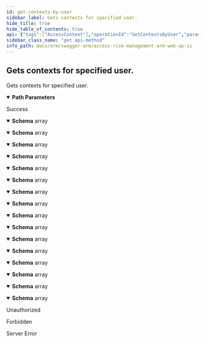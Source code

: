 ```yaml
---
id: get-contexts-by-user
sidebar_label: Gets contexts for specified user.
hide_title: true
hide_table_of_contents: true
api: {"tags":["AccessContext"],"operationId":"GetContextsByUser","parameters":[{"name":"customerId","in":"path","description":"Identifier of the customer.","required":true,"schema":{"type":"string","format":"uuid"}},{"name":"userId","in":"path","description":"Identifier of the user.","required":true,"schema":{"type":"string","format":"uuid"}}],"responses":{"200":{"description":"Success","content":{"application/json;odata.metadata=minimal;odata.streaming=true":{"schema":{"uniqueItems":false,"type":"array","items":{"description":"Represents a model for Access Context.","type":"object","properties":{"id":{"format":"uuid","description":"Identifier of the Access Context.","type":"string"},"customerId":{"format":"uuid","description":"Identifier of the customer Access Context belongs to.","type":"string"},"name":{"description":"Name of the Access Context.","type":"string"},"columnName":{"description":"Name of the column Access Context belongs to.","type":"string"},"columnValue":{"description":"All available comma-separated values for column.","type":"string"},"description":{"description":"Description of the Access Context.","type":"string"},"deletedDate":{"format":"date-time","description":"Deleted date of access context.","type":"string"},"splittedValues":{"description":"List of splitted values from ErpMaestro.ArmServices.Common.Models.AccessContexts.AccessContextEntity.ColumnValue.","uniqueItems":false,"type":"array","items":{"type":"string"},"readOnly":true}}}}},"application/json;odata.metadata=minimal;odata.streaming=false":{"schema":{"uniqueItems":false,"type":"array","items":{"description":"Represents a model for Access Context.","type":"object","properties":{"id":{"format":"uuid","description":"Identifier of the Access Context.","type":"string"},"customerId":{"format":"uuid","description":"Identifier of the customer Access Context belongs to.","type":"string"},"name":{"description":"Name of the Access Context.","type":"string"},"columnName":{"description":"Name of the column Access Context belongs to.","type":"string"},"columnValue":{"description":"All available comma-separated values for column.","type":"string"},"description":{"description":"Description of the Access Context.","type":"string"},"deletedDate":{"format":"date-time","description":"Deleted date of access context.","type":"string"},"splittedValues":{"description":"List of splitted values from ErpMaestro.ArmServices.Common.Models.AccessContexts.AccessContextEntity.ColumnValue.","uniqueItems":false,"type":"array","items":{"type":"string"},"readOnly":true}}}}},"application/json;odata.metadata=minimal":{"schema":{"uniqueItems":false,"type":"array","items":{"description":"Represents a model for Access Context.","type":"object","properties":{"id":{"format":"uuid","description":"Identifier of the Access Context.","type":"string"},"customerId":{"format":"uuid","description":"Identifier of the customer Access Context belongs to.","type":"string"},"name":{"description":"Name of the Access Context.","type":"string"},"columnName":{"description":"Name of the column Access Context belongs to.","type":"string"},"columnValue":{"description":"All available comma-separated values for column.","type":"string"},"description":{"description":"Description of the Access Context.","type":"string"},"deletedDate":{"format":"date-time","description":"Deleted date of access context.","type":"string"},"splittedValues":{"description":"List of splitted values from ErpMaestro.ArmServices.Common.Models.AccessContexts.AccessContextEntity.ColumnValue.","uniqueItems":false,"type":"array","items":{"type":"string"},"readOnly":true}}}}},"application/json;odata.metadata=full;odata.streaming=true":{"schema":{"uniqueItems":false,"type":"array","items":{"description":"Represents a model for Access Context.","type":"object","properties":{"id":{"format":"uuid","description":"Identifier of the Access Context.","type":"string"},"customerId":{"format":"uuid","description":"Identifier of the customer Access Context belongs to.","type":"string"},"name":{"description":"Name of the Access Context.","type":"string"},"columnName":{"description":"Name of the column Access Context belongs to.","type":"string"},"columnValue":{"description":"All available comma-separated values for column.","type":"string"},"description":{"description":"Description of the Access Context.","type":"string"},"deletedDate":{"format":"date-time","description":"Deleted date of access context.","type":"string"},"splittedValues":{"description":"List of splitted values from ErpMaestro.ArmServices.Common.Models.AccessContexts.AccessContextEntity.ColumnValue.","uniqueItems":false,"type":"array","items":{"type":"string"},"readOnly":true}}}}},"application/json;odata.metadata=full;odata.streaming=false":{"schema":{"uniqueItems":false,"type":"array","items":{"description":"Represents a model for Access Context.","type":"object","properties":{"id":{"format":"uuid","description":"Identifier of the Access Context.","type":"string"},"customerId":{"format":"uuid","description":"Identifier of the customer Access Context belongs to.","type":"string"},"name":{"description":"Name of the Access Context.","type":"string"},"columnName":{"description":"Name of the column Access Context belongs to.","type":"string"},"columnValue":{"description":"All available comma-separated values for column.","type":"string"},"description":{"description":"Description of the Access Context.","type":"string"},"deletedDate":{"format":"date-time","description":"Deleted date of access context.","type":"string"},"splittedValues":{"description":"List of splitted values from ErpMaestro.ArmServices.Common.Models.AccessContexts.AccessContextEntity.ColumnValue.","uniqueItems":false,"type":"array","items":{"type":"string"},"readOnly":true}}}}},"application/json;odata.metadata=full":{"schema":{"uniqueItems":false,"type":"array","items":{"description":"Represents a model for Access Context.","type":"object","properties":{"id":{"format":"uuid","description":"Identifier of the Access Context.","type":"string"},"customerId":{"format":"uuid","description":"Identifier of the customer Access Context belongs to.","type":"string"},"name":{"description":"Name of the Access Context.","type":"string"},"columnName":{"description":"Name of the column Access Context belongs to.","type":"string"},"columnValue":{"description":"All available comma-separated values for column.","type":"string"},"description":{"description":"Description of the Access Context.","type":"string"},"deletedDate":{"format":"date-time","description":"Deleted date of access context.","type":"string"},"splittedValues":{"description":"List of splitted values from ErpMaestro.ArmServices.Common.Models.AccessContexts.AccessContextEntity.ColumnValue.","uniqueItems":false,"type":"array","items":{"type":"string"},"readOnly":true}}}}},"application/json;odata.metadata=none;odata.streaming=true":{"schema":{"uniqueItems":false,"type":"array","items":{"description":"Represents a model for Access Context.","type":"object","properties":{"id":{"format":"uuid","description":"Identifier of the Access Context.","type":"string"},"customerId":{"format":"uuid","description":"Identifier of the customer Access Context belongs to.","type":"string"},"name":{"description":"Name of the Access Context.","type":"string"},"columnName":{"description":"Name of the column Access Context belongs to.","type":"string"},"columnValue":{"description":"All available comma-separated values for column.","type":"string"},"description":{"description":"Description of the Access Context.","type":"string"},"deletedDate":{"format":"date-time","description":"Deleted date of access context.","type":"string"},"splittedValues":{"description":"List of splitted values from ErpMaestro.ArmServices.Common.Models.AccessContexts.AccessContextEntity.ColumnValue.","uniqueItems":false,"type":"array","items":{"type":"string"},"readOnly":true}}}}},"application/json;odata.metadata=none;odata.streaming=false":{"schema":{"uniqueItems":false,"type":"array","items":{"description":"Represents a model for Access Context.","type":"object","properties":{"id":{"format":"uuid","description":"Identifier of the Access Context.","type":"string"},"customerId":{"format":"uuid","description":"Identifier of the customer Access Context belongs to.","type":"string"},"name":{"description":"Name of the Access Context.","type":"string"},"columnName":{"description":"Name of the column Access Context belongs to.","type":"string"},"columnValue":{"description":"All available comma-separated values for column.","type":"string"},"description":{"description":"Description of the Access Context.","type":"string"},"deletedDate":{"format":"date-time","description":"Deleted date of access context.","type":"string"},"splittedValues":{"description":"List of splitted values from ErpMaestro.ArmServices.Common.Models.AccessContexts.AccessContextEntity.ColumnValue.","uniqueItems":false,"type":"array","items":{"type":"string"},"readOnly":true}}}}},"application/json;odata.metadata=none":{"schema":{"uniqueItems":false,"type":"array","items":{"description":"Represents a model for Access Context.","type":"object","properties":{"id":{"format":"uuid","description":"Identifier of the Access Context.","type":"string"},"customerId":{"format":"uuid","description":"Identifier of the customer Access Context belongs to.","type":"string"},"name":{"description":"Name of the Access Context.","type":"string"},"columnName":{"description":"Name of the column Access Context belongs to.","type":"string"},"columnValue":{"description":"All available comma-separated values for column.","type":"string"},"description":{"description":"Description of the Access Context.","type":"string"},"deletedDate":{"format":"date-time","description":"Deleted date of access context.","type":"string"},"splittedValues":{"description":"List of splitted values from ErpMaestro.ArmServices.Common.Models.AccessContexts.AccessContextEntity.ColumnValue.","uniqueItems":false,"type":"array","items":{"type":"string"},"readOnly":true}}}}},"application/json;odata.streaming=true":{"schema":{"uniqueItems":false,"type":"array","items":{"description":"Represents a model for Access Context.","type":"object","properties":{"id":{"format":"uuid","description":"Identifier of the Access Context.","type":"string"},"customerId":{"format":"uuid","description":"Identifier of the customer Access Context belongs to.","type":"string"},"name":{"description":"Name of the Access Context.","type":"string"},"columnName":{"description":"Name of the column Access Context belongs to.","type":"string"},"columnValue":{"description":"All available comma-separated values for column.","type":"string"},"description":{"description":"Description of the Access Context.","type":"string"},"deletedDate":{"format":"date-time","description":"Deleted date of access context.","type":"string"},"splittedValues":{"description":"List of splitted values from ErpMaestro.ArmServices.Common.Models.AccessContexts.AccessContextEntity.ColumnValue.","uniqueItems":false,"type":"array","items":{"type":"string"},"readOnly":true}}}}},"application/json;odata.streaming=false":{"schema":{"uniqueItems":false,"type":"array","items":{"description":"Represents a model for Access Context.","type":"object","properties":{"id":{"format":"uuid","description":"Identifier of the Access Context.","type":"string"},"customerId":{"format":"uuid","description":"Identifier of the customer Access Context belongs to.","type":"string"},"name":{"description":"Name of the Access Context.","type":"string"},"columnName":{"description":"Name of the column Access Context belongs to.","type":"string"},"columnValue":{"description":"All available comma-separated values for column.","type":"string"},"description":{"description":"Description of the Access Context.","type":"string"},"deletedDate":{"format":"date-time","description":"Deleted date of access context.","type":"string"},"splittedValues":{"description":"List of splitted values from ErpMaestro.ArmServices.Common.Models.AccessContexts.AccessContextEntity.ColumnValue.","uniqueItems":false,"type":"array","items":{"type":"string"},"readOnly":true}}}}},"application/json":{"schema":{"uniqueItems":false,"type":"array","items":{"description":"Represents a model for Access Context.","type":"object","properties":{"id":{"format":"uuid","description":"Identifier of the Access Context.","type":"string"},"customerId":{"format":"uuid","description":"Identifier of the customer Access Context belongs to.","type":"string"},"name":{"description":"Name of the Access Context.","type":"string"},"columnName":{"description":"Name of the column Access Context belongs to.","type":"string"},"columnValue":{"description":"All available comma-separated values for column.","type":"string"},"description":{"description":"Description of the Access Context.","type":"string"},"deletedDate":{"format":"date-time","description":"Deleted date of access context.","type":"string"},"splittedValues":{"description":"List of splitted values from ErpMaestro.ArmServices.Common.Models.AccessContexts.AccessContextEntity.ColumnValue.","uniqueItems":false,"type":"array","items":{"type":"string"},"readOnly":true}}}}},"application/xml":{"schema":{"uniqueItems":false,"type":"array","items":{"description":"Represents a model for Access Context.","type":"object","properties":{"id":{"format":"uuid","description":"Identifier of the Access Context.","type":"string"},"customerId":{"format":"uuid","description":"Identifier of the customer Access Context belongs to.","type":"string"},"name":{"description":"Name of the Access Context.","type":"string"},"columnName":{"description":"Name of the column Access Context belongs to.","type":"string"},"columnValue":{"description":"All available comma-separated values for column.","type":"string"},"description":{"description":"Description of the Access Context.","type":"string"},"deletedDate":{"format":"date-time","description":"Deleted date of access context.","type":"string"},"splittedValues":{"description":"List of splitted values from ErpMaestro.ArmServices.Common.Models.AccessContexts.AccessContextEntity.ColumnValue.","uniqueItems":false,"type":"array","items":{"type":"string"},"readOnly":true}}}}},"application/prs.odatatestxx-odata":{"schema":{"uniqueItems":false,"type":"array","items":{"description":"Represents a model for Access Context.","type":"object","properties":{"id":{"format":"uuid","description":"Identifier of the Access Context.","type":"string"},"customerId":{"format":"uuid","description":"Identifier of the customer Access Context belongs to.","type":"string"},"name":{"description":"Name of the Access Context.","type":"string"},"columnName":{"description":"Name of the column Access Context belongs to.","type":"string"},"columnValue":{"description":"All available comma-separated values for column.","type":"string"},"description":{"description":"Description of the Access Context.","type":"string"},"deletedDate":{"format":"date-time","description":"Deleted date of access context.","type":"string"},"splittedValues":{"description":"List of splitted values from ErpMaestro.ArmServices.Common.Models.AccessContexts.AccessContextEntity.ColumnValue.","uniqueItems":false,"type":"array","items":{"type":"string"},"readOnly":true}}}}},"text/plain":{"schema":{"uniqueItems":false,"type":"array","items":{"description":"Represents a model for Access Context.","type":"object","properties":{"id":{"format":"uuid","description":"Identifier of the Access Context.","type":"string"},"customerId":{"format":"uuid","description":"Identifier of the customer Access Context belongs to.","type":"string"},"name":{"description":"Name of the Access Context.","type":"string"},"columnName":{"description":"Name of the column Access Context belongs to.","type":"string"},"columnValue":{"description":"All available comma-separated values for column.","type":"string"},"description":{"description":"Description of the Access Context.","type":"string"},"deletedDate":{"format":"date-time","description":"Deleted date of access context.","type":"string"},"splittedValues":{"description":"List of splitted values from ErpMaestro.ArmServices.Common.Models.AccessContexts.AccessContextEntity.ColumnValue.","uniqueItems":false,"type":"array","items":{"type":"string"},"readOnly":true}}}}},"text/json":{"schema":{"uniqueItems":false,"type":"array","items":{"description":"Represents a model for Access Context.","type":"object","properties":{"id":{"format":"uuid","description":"Identifier of the Access Context.","type":"string"},"customerId":{"format":"uuid","description":"Identifier of the customer Access Context belongs to.","type":"string"},"name":{"description":"Name of the Access Context.","type":"string"},"columnName":{"description":"Name of the column Access Context belongs to.","type":"string"},"columnValue":{"description":"All available comma-separated values for column.","type":"string"},"description":{"description":"Description of the Access Context.","type":"string"},"deletedDate":{"format":"date-time","description":"Deleted date of access context.","type":"string"},"splittedValues":{"description":"List of splitted values from ErpMaestro.ArmServices.Common.Models.AccessContexts.AccessContextEntity.ColumnValue.","uniqueItems":false,"type":"array","items":{"type":"string"},"readOnly":true}}}}}}},"401":{"description":"Unauthorized"},"403":{"description":"Forbidden"},"500":{"description":"Server Error"}},"description":"Gets contexts for specified user.","method":"get","path":"/api/accessContext/all/{customerId}/{userId}","info":{"version":"v1","title":"Access Risk Management ARM Web APIs"},"postman":{"name":"Gets contexts for specified user.","description":{"type":"text/plain"},"url":{"path":["api","accessContext","all",":customerId",":userId"],"host":["{{baseUrl}}"],"query":[],"variable":[{"disabled":false,"description":{"content":"(Required) Identifier of the customer.","type":"text/plain"},"type":"any","value":"","key":"customerId"},{"disabled":false,"description":{"content":"(Required) Identifier of the user.","type":"text/plain"},"type":"any","value":"","key":"userId"}]},"header":[{"key":"Accept","value":"application/json;odata.metadata=minimal;odata.streaming=true"}],"method":"GET"}}
sidebar_class_name: "get api-method"
info_path: docs/arm/swagger-arm/access-risk-management-arm-web-ap-is
---
```



## Gets contexts for specified user.



Gets contexts for specified user.

<details style={{"marginBottom":"1rem"}} data-collapsed={false} open={true}><summary style={{}}><strong>Path Parameters</strong></summary><div><ul><ParamsItem className={"paramsItem"} param={{"name":"customerId","in":"path","description":"Identifier of the customer.","required":true,"schema":{"type":"string","format":"uuid"}}}></ParamsItem><ParamsItem className={"paramsItem"} param={{"name":"userId","in":"path","description":"Identifier of the user.","required":true,"schema":{"type":"string","format":"uuid"}}}></ParamsItem></ul></div></details><div><ApiTabs><TabItem label={"200"} value={"200"}><div>

Success

</div><div><MimeTabs groupId={"mime-type"}><TabItem label={"application/json;odata.metadata=minimal;odata.streaming=true"} value={"application/json;odata.metadata=minimal;odata.streaming=true"}><SchemaTabs groupId={"schema-tabs"}><TabItem label={"Schema"} value={"Schema"}><details style={{}} data-collapsed={false} open={true}><summary style={{"textAlign":"left"}}><strong>Schema</strong><span style={{"opacity":"0.6"}}> array</span></summary><div style={{"textAlign":"left","marginLeft":"1rem"}}></div><ul style={{"marginLeft":"1rem"}}><SchemaItem collapsible={false} name={"id"} required={false} schemaDescription={"Identifier of the Access Context."} schemaName={"uuid"} qualifierMessage={undefined} defaultValue={undefined}></SchemaItem><SchemaItem collapsible={false} name={"customerId"} required={false} schemaDescription={"Identifier of the customer Access Context belongs to."} schemaName={"uuid"} qualifierMessage={undefined} defaultValue={undefined}></SchemaItem><SchemaItem collapsible={false} name={"name"} required={false} schemaDescription={"Name of the Access Context."} schemaName={"string"} qualifierMessage={undefined} defaultValue={undefined}></SchemaItem><SchemaItem collapsible={false} name={"columnName"} required={false} schemaDescription={"Name of the column Access Context belongs to."} schemaName={"string"} qualifierMessage={undefined} defaultValue={undefined}></SchemaItem><SchemaItem collapsible={false} name={"columnValue"} required={false} schemaDescription={"All available comma-separated values for column."} schemaName={"string"} qualifierMessage={undefined} defaultValue={undefined}></SchemaItem><SchemaItem collapsible={false} name={"description"} required={false} schemaDescription={"Description of the Access Context."} schemaName={"string"} qualifierMessage={undefined} defaultValue={undefined}></SchemaItem><SchemaItem collapsible={false} name={"deletedDate"} required={false} schemaDescription={"Deleted date of access context."} schemaName={"date-time"} qualifierMessage={undefined} defaultValue={undefined}></SchemaItem><SchemaItem collapsible={false} name={"splittedValues"} required={false} schemaDescription={"List of splitted values from ErpMaestro.ArmServices.Common.Models.AccessContexts.AccessContextEntity.ColumnValue."} schemaName={"string[]"} qualifierMessage={undefined} defaultValue={undefined}></SchemaItem></ul></details></TabItem></SchemaTabs></TabItem><TabItem label={"application/json;odata.metadata=minimal;odata.streaming=false"} value={"application/json;odata.metadata=minimal;odata.streaming=false"}><SchemaTabs groupId={"schema-tabs"}><TabItem label={"Schema"} value={"Schema"}><details style={{}} data-collapsed={false} open={true}><summary style={{"textAlign":"left"}}><strong>Schema</strong><span style={{"opacity":"0.6"}}> array</span></summary><div style={{"textAlign":"left","marginLeft":"1rem"}}></div><ul style={{"marginLeft":"1rem"}}><SchemaItem collapsible={false} name={"id"} required={false} schemaDescription={"Identifier of the Access Context."} schemaName={"uuid"} qualifierMessage={undefined} defaultValue={undefined}></SchemaItem><SchemaItem collapsible={false} name={"customerId"} required={false} schemaDescription={"Identifier of the customer Access Context belongs to."} schemaName={"uuid"} qualifierMessage={undefined} defaultValue={undefined}></SchemaItem><SchemaItem collapsible={false} name={"name"} required={false} schemaDescription={"Name of the Access Context."} schemaName={"string"} qualifierMessage={undefined} defaultValue={undefined}></SchemaItem><SchemaItem collapsible={false} name={"columnName"} required={false} schemaDescription={"Name of the column Access Context belongs to."} schemaName={"string"} qualifierMessage={undefined} defaultValue={undefined}></SchemaItem><SchemaItem collapsible={false} name={"columnValue"} required={false} schemaDescription={"All available comma-separated values for column."} schemaName={"string"} qualifierMessage={undefined} defaultValue={undefined}></SchemaItem><SchemaItem collapsible={false} name={"description"} required={false} schemaDescription={"Description of the Access Context."} schemaName={"string"} qualifierMessage={undefined} defaultValue={undefined}></SchemaItem><SchemaItem collapsible={false} name={"deletedDate"} required={false} schemaDescription={"Deleted date of access context."} schemaName={"date-time"} qualifierMessage={undefined} defaultValue={undefined}></SchemaItem><SchemaItem collapsible={false} name={"splittedValues"} required={false} schemaDescription={"List of splitted values from ErpMaestro.ArmServices.Common.Models.AccessContexts.AccessContextEntity.ColumnValue."} schemaName={"string[]"} qualifierMessage={undefined} defaultValue={undefined}></SchemaItem></ul></details></TabItem></SchemaTabs></TabItem><TabItem label={"application/json;odata.metadata=minimal"} value={"application/json;odata.metadata=minimal"}><SchemaTabs groupId={"schema-tabs"}><TabItem label={"Schema"} value={"Schema"}><details style={{}} data-collapsed={false} open={true}><summary style={{"textAlign":"left"}}><strong>Schema</strong><span style={{"opacity":"0.6"}}> array</span></summary><div style={{"textAlign":"left","marginLeft":"1rem"}}></div><ul style={{"marginLeft":"1rem"}}><SchemaItem collapsible={false} name={"id"} required={false} schemaDescription={"Identifier of the Access Context."} schemaName={"uuid"} qualifierMessage={undefined} defaultValue={undefined}></SchemaItem><SchemaItem collapsible={false} name={"customerId"} required={false} schemaDescription={"Identifier of the customer Access Context belongs to."} schemaName={"uuid"} qualifierMessage={undefined} defaultValue={undefined}></SchemaItem><SchemaItem collapsible={false} name={"name"} required={false} schemaDescription={"Name of the Access Context."} schemaName={"string"} qualifierMessage={undefined} defaultValue={undefined}></SchemaItem><SchemaItem collapsible={false} name={"columnName"} required={false} schemaDescription={"Name of the column Access Context belongs to."} schemaName={"string"} qualifierMessage={undefined} defaultValue={undefined}></SchemaItem><SchemaItem collapsible={false} name={"columnValue"} required={false} schemaDescription={"All available comma-separated values for column."} schemaName={"string"} qualifierMessage={undefined} defaultValue={undefined}></SchemaItem><SchemaItem collapsible={false} name={"description"} required={false} schemaDescription={"Description of the Access Context."} schemaName={"string"} qualifierMessage={undefined} defaultValue={undefined}></SchemaItem><SchemaItem collapsible={false} name={"deletedDate"} required={false} schemaDescription={"Deleted date of access context."} schemaName={"date-time"} qualifierMessage={undefined} defaultValue={undefined}></SchemaItem><SchemaItem collapsible={false} name={"splittedValues"} required={false} schemaDescription={"List of splitted values from ErpMaestro.ArmServices.Common.Models.AccessContexts.AccessContextEntity.ColumnValue."} schemaName={"string[]"} qualifierMessage={undefined} defaultValue={undefined}></SchemaItem></ul></details></TabItem></SchemaTabs></TabItem><TabItem label={"application/json;odata.metadata=full;odata.streaming=true"} value={"application/json;odata.metadata=full;odata.streaming=true"}><SchemaTabs groupId={"schema-tabs"}><TabItem label={"Schema"} value={"Schema"}><details style={{}} data-collapsed={false} open={true}><summary style={{"textAlign":"left"}}><strong>Schema</strong><span style={{"opacity":"0.6"}}> array</span></summary><div style={{"textAlign":"left","marginLeft":"1rem"}}></div><ul style={{"marginLeft":"1rem"}}><SchemaItem collapsible={false} name={"id"} required={false} schemaDescription={"Identifier of the Access Context."} schemaName={"uuid"} qualifierMessage={undefined} defaultValue={undefined}></SchemaItem><SchemaItem collapsible={false} name={"customerId"} required={false} schemaDescription={"Identifier of the customer Access Context belongs to."} schemaName={"uuid"} qualifierMessage={undefined} defaultValue={undefined}></SchemaItem><SchemaItem collapsible={false} name={"name"} required={false} schemaDescription={"Name of the Access Context."} schemaName={"string"} qualifierMessage={undefined} defaultValue={undefined}></SchemaItem><SchemaItem collapsible={false} name={"columnName"} required={false} schemaDescription={"Name of the column Access Context belongs to."} schemaName={"string"} qualifierMessage={undefined} defaultValue={undefined}></SchemaItem><SchemaItem collapsible={false} name={"columnValue"} required={false} schemaDescription={"All available comma-separated values for column."} schemaName={"string"} qualifierMessage={undefined} defaultValue={undefined}></SchemaItem><SchemaItem collapsible={false} name={"description"} required={false} schemaDescription={"Description of the Access Context."} schemaName={"string"} qualifierMessage={undefined} defaultValue={undefined}></SchemaItem><SchemaItem collapsible={false} name={"deletedDate"} required={false} schemaDescription={"Deleted date of access context."} schemaName={"date-time"} qualifierMessage={undefined} defaultValue={undefined}></SchemaItem><SchemaItem collapsible={false} name={"splittedValues"} required={false} schemaDescription={"List of splitted values from ErpMaestro.ArmServices.Common.Models.AccessContexts.AccessContextEntity.ColumnValue."} schemaName={"string[]"} qualifierMessage={undefined} defaultValue={undefined}></SchemaItem></ul></details></TabItem></SchemaTabs></TabItem><TabItem label={"application/json;odata.metadata=full;odata.streaming=false"} value={"application/json;odata.metadata=full;odata.streaming=false"}><SchemaTabs groupId={"schema-tabs"}><TabItem label={"Schema"} value={"Schema"}><details style={{}} data-collapsed={false} open={true}><summary style={{"textAlign":"left"}}><strong>Schema</strong><span style={{"opacity":"0.6"}}> array</span></summary><div style={{"textAlign":"left","marginLeft":"1rem"}}></div><ul style={{"marginLeft":"1rem"}}><SchemaItem collapsible={false} name={"id"} required={false} schemaDescription={"Identifier of the Access Context."} schemaName={"uuid"} qualifierMessage={undefined} defaultValue={undefined}></SchemaItem><SchemaItem collapsible={false} name={"customerId"} required={false} schemaDescription={"Identifier of the customer Access Context belongs to."} schemaName={"uuid"} qualifierMessage={undefined} defaultValue={undefined}></SchemaItem><SchemaItem collapsible={false} name={"name"} required={false} schemaDescription={"Name of the Access Context."} schemaName={"string"} qualifierMessage={undefined} defaultValue={undefined}></SchemaItem><SchemaItem collapsible={false} name={"columnName"} required={false} schemaDescription={"Name of the column Access Context belongs to."} schemaName={"string"} qualifierMessage={undefined} defaultValue={undefined}></SchemaItem><SchemaItem collapsible={false} name={"columnValue"} required={false} schemaDescription={"All available comma-separated values for column."} schemaName={"string"} qualifierMessage={undefined} defaultValue={undefined}></SchemaItem><SchemaItem collapsible={false} name={"description"} required={false} schemaDescription={"Description of the Access Context."} schemaName={"string"} qualifierMessage={undefined} defaultValue={undefined}></SchemaItem><SchemaItem collapsible={false} name={"deletedDate"} required={false} schemaDescription={"Deleted date of access context."} schemaName={"date-time"} qualifierMessage={undefined} defaultValue={undefined}></SchemaItem><SchemaItem collapsible={false} name={"splittedValues"} required={false} schemaDescription={"List of splitted values from ErpMaestro.ArmServices.Common.Models.AccessContexts.AccessContextEntity.ColumnValue."} schemaName={"string[]"} qualifierMessage={undefined} defaultValue={undefined}></SchemaItem></ul></details></TabItem></SchemaTabs></TabItem><TabItem label={"application/json;odata.metadata=full"} value={"application/json;odata.metadata=full"}><SchemaTabs groupId={"schema-tabs"}><TabItem label={"Schema"} value={"Schema"}><details style={{}} data-collapsed={false} open={true}><summary style={{"textAlign":"left"}}><strong>Schema</strong><span style={{"opacity":"0.6"}}> array</span></summary><div style={{"textAlign":"left","marginLeft":"1rem"}}></div><ul style={{"marginLeft":"1rem"}}><SchemaItem collapsible={false} name={"id"} required={false} schemaDescription={"Identifier of the Access Context."} schemaName={"uuid"} qualifierMessage={undefined} defaultValue={undefined}></SchemaItem><SchemaItem collapsible={false} name={"customerId"} required={false} schemaDescription={"Identifier of the customer Access Context belongs to."} schemaName={"uuid"} qualifierMessage={undefined} defaultValue={undefined}></SchemaItem><SchemaItem collapsible={false} name={"name"} required={false} schemaDescription={"Name of the Access Context."} schemaName={"string"} qualifierMessage={undefined} defaultValue={undefined}></SchemaItem><SchemaItem collapsible={false} name={"columnName"} required={false} schemaDescription={"Name of the column Access Context belongs to."} schemaName={"string"} qualifierMessage={undefined} defaultValue={undefined}></SchemaItem><SchemaItem collapsible={false} name={"columnValue"} required={false} schemaDescription={"All available comma-separated values for column."} schemaName={"string"} qualifierMessage={undefined} defaultValue={undefined}></SchemaItem><SchemaItem collapsible={false} name={"description"} required={false} schemaDescription={"Description of the Access Context."} schemaName={"string"} qualifierMessage={undefined} defaultValue={undefined}></SchemaItem><SchemaItem collapsible={false} name={"deletedDate"} required={false} schemaDescription={"Deleted date of access context."} schemaName={"date-time"} qualifierMessage={undefined} defaultValue={undefined}></SchemaItem><SchemaItem collapsible={false} name={"splittedValues"} required={false} schemaDescription={"List of splitted values from ErpMaestro.ArmServices.Common.Models.AccessContexts.AccessContextEntity.ColumnValue."} schemaName={"string[]"} qualifierMessage={undefined} defaultValue={undefined}></SchemaItem></ul></details></TabItem></SchemaTabs></TabItem><TabItem label={"application/json;odata.metadata=none;odata.streaming=true"} value={"application/json;odata.metadata=none;odata.streaming=true"}><SchemaTabs groupId={"schema-tabs"}><TabItem label={"Schema"} value={"Schema"}><details style={{}} data-collapsed={false} open={true}><summary style={{"textAlign":"left"}}><strong>Schema</strong><span style={{"opacity":"0.6"}}> array</span></summary><div style={{"textAlign":"left","marginLeft":"1rem"}}></div><ul style={{"marginLeft":"1rem"}}><SchemaItem collapsible={false} name={"id"} required={false} schemaDescription={"Identifier of the Access Context."} schemaName={"uuid"} qualifierMessage={undefined} defaultValue={undefined}></SchemaItem><SchemaItem collapsible={false} name={"customerId"} required={false} schemaDescription={"Identifier of the customer Access Context belongs to."} schemaName={"uuid"} qualifierMessage={undefined} defaultValue={undefined}></SchemaItem><SchemaItem collapsible={false} name={"name"} required={false} schemaDescription={"Name of the Access Context."} schemaName={"string"} qualifierMessage={undefined} defaultValue={undefined}></SchemaItem><SchemaItem collapsible={false} name={"columnName"} required={false} schemaDescription={"Name of the column Access Context belongs to."} schemaName={"string"} qualifierMessage={undefined} defaultValue={undefined}></SchemaItem><SchemaItem collapsible={false} name={"columnValue"} required={false} schemaDescription={"All available comma-separated values for column."} schemaName={"string"} qualifierMessage={undefined} defaultValue={undefined}></SchemaItem><SchemaItem collapsible={false} name={"description"} required={false} schemaDescription={"Description of the Access Context."} schemaName={"string"} qualifierMessage={undefined} defaultValue={undefined}></SchemaItem><SchemaItem collapsible={false} name={"deletedDate"} required={false} schemaDescription={"Deleted date of access context."} schemaName={"date-time"} qualifierMessage={undefined} defaultValue={undefined}></SchemaItem><SchemaItem collapsible={false} name={"splittedValues"} required={false} schemaDescription={"List of splitted values from ErpMaestro.ArmServices.Common.Models.AccessContexts.AccessContextEntity.ColumnValue."} schemaName={"string[]"} qualifierMessage={undefined} defaultValue={undefined}></SchemaItem></ul></details></TabItem></SchemaTabs></TabItem><TabItem label={"application/json;odata.metadata=none;odata.streaming=false"} value={"application/json;odata.metadata=none;odata.streaming=false"}><SchemaTabs groupId={"schema-tabs"}><TabItem label={"Schema"} value={"Schema"}><details style={{}} data-collapsed={false} open={true}><summary style={{"textAlign":"left"}}><strong>Schema</strong><span style={{"opacity":"0.6"}}> array</span></summary><div style={{"textAlign":"left","marginLeft":"1rem"}}></div><ul style={{"marginLeft":"1rem"}}><SchemaItem collapsible={false} name={"id"} required={false} schemaDescription={"Identifier of the Access Context."} schemaName={"uuid"} qualifierMessage={undefined} defaultValue={undefined}></SchemaItem><SchemaItem collapsible={false} name={"customerId"} required={false} schemaDescription={"Identifier of the customer Access Context belongs to."} schemaName={"uuid"} qualifierMessage={undefined} defaultValue={undefined}></SchemaItem><SchemaItem collapsible={false} name={"name"} required={false} schemaDescription={"Name of the Access Context."} schemaName={"string"} qualifierMessage={undefined} defaultValue={undefined}></SchemaItem><SchemaItem collapsible={false} name={"columnName"} required={false} schemaDescription={"Name of the column Access Context belongs to."} schemaName={"string"} qualifierMessage={undefined} defaultValue={undefined}></SchemaItem><SchemaItem collapsible={false} name={"columnValue"} required={false} schemaDescription={"All available comma-separated values for column."} schemaName={"string"} qualifierMessage={undefined} defaultValue={undefined}></SchemaItem><SchemaItem collapsible={false} name={"description"} required={false} schemaDescription={"Description of the Access Context."} schemaName={"string"} qualifierMessage={undefined} defaultValue={undefined}></SchemaItem><SchemaItem collapsible={false} name={"deletedDate"} required={false} schemaDescription={"Deleted date of access context."} schemaName={"date-time"} qualifierMessage={undefined} defaultValue={undefined}></SchemaItem><SchemaItem collapsible={false} name={"splittedValues"} required={false} schemaDescription={"List of splitted values from ErpMaestro.ArmServices.Common.Models.AccessContexts.AccessContextEntity.ColumnValue."} schemaName={"string[]"} qualifierMessage={undefined} defaultValue={undefined}></SchemaItem></ul></details></TabItem></SchemaTabs></TabItem><TabItem label={"application/json;odata.metadata=none"} value={"application/json;odata.metadata=none"}><SchemaTabs groupId={"schema-tabs"}><TabItem label={"Schema"} value={"Schema"}><details style={{}} data-collapsed={false} open={true}><summary style={{"textAlign":"left"}}><strong>Schema</strong><span style={{"opacity":"0.6"}}> array</span></summary><div style={{"textAlign":"left","marginLeft":"1rem"}}></div><ul style={{"marginLeft":"1rem"}}><SchemaItem collapsible={false} name={"id"} required={false} schemaDescription={"Identifier of the Access Context."} schemaName={"uuid"} qualifierMessage={undefined} defaultValue={undefined}></SchemaItem><SchemaItem collapsible={false} name={"customerId"} required={false} schemaDescription={"Identifier of the customer Access Context belongs to."} schemaName={"uuid"} qualifierMessage={undefined} defaultValue={undefined}></SchemaItem><SchemaItem collapsible={false} name={"name"} required={false} schemaDescription={"Name of the Access Context."} schemaName={"string"} qualifierMessage={undefined} defaultValue={undefined}></SchemaItem><SchemaItem collapsible={false} name={"columnName"} required={false} schemaDescription={"Name of the column Access Context belongs to."} schemaName={"string"} qualifierMessage={undefined} defaultValue={undefined}></SchemaItem><SchemaItem collapsible={false} name={"columnValue"} required={false} schemaDescription={"All available comma-separated values for column."} schemaName={"string"} qualifierMessage={undefined} defaultValue={undefined}></SchemaItem><SchemaItem collapsible={false} name={"description"} required={false} schemaDescription={"Description of the Access Context."} schemaName={"string"} qualifierMessage={undefined} defaultValue={undefined}></SchemaItem><SchemaItem collapsible={false} name={"deletedDate"} required={false} schemaDescription={"Deleted date of access context."} schemaName={"date-time"} qualifierMessage={undefined} defaultValue={undefined}></SchemaItem><SchemaItem collapsible={false} name={"splittedValues"} required={false} schemaDescription={"List of splitted values from ErpMaestro.ArmServices.Common.Models.AccessContexts.AccessContextEntity.ColumnValue."} schemaName={"string[]"} qualifierMessage={undefined} defaultValue={undefined}></SchemaItem></ul></details></TabItem></SchemaTabs></TabItem><TabItem label={"application/json;odata.streaming=true"} value={"application/json;odata.streaming=true"}><SchemaTabs groupId={"schema-tabs"}><TabItem label={"Schema"} value={"Schema"}><details style={{}} data-collapsed={false} open={true}><summary style={{"textAlign":"left"}}><strong>Schema</strong><span style={{"opacity":"0.6"}}> array</span></summary><div style={{"textAlign":"left","marginLeft":"1rem"}}></div><ul style={{"marginLeft":"1rem"}}><SchemaItem collapsible={false} name={"id"} required={false} schemaDescription={"Identifier of the Access Context."} schemaName={"uuid"} qualifierMessage={undefined} defaultValue={undefined}></SchemaItem><SchemaItem collapsible={false} name={"customerId"} required={false} schemaDescription={"Identifier of the customer Access Context belongs to."} schemaName={"uuid"} qualifierMessage={undefined} defaultValue={undefined}></SchemaItem><SchemaItem collapsible={false} name={"name"} required={false} schemaDescription={"Name of the Access Context."} schemaName={"string"} qualifierMessage={undefined} defaultValue={undefined}></SchemaItem><SchemaItem collapsible={false} name={"columnName"} required={false} schemaDescription={"Name of the column Access Context belongs to."} schemaName={"string"} qualifierMessage={undefined} defaultValue={undefined}></SchemaItem><SchemaItem collapsible={false} name={"columnValue"} required={false} schemaDescription={"All available comma-separated values for column."} schemaName={"string"} qualifierMessage={undefined} defaultValue={undefined}></SchemaItem><SchemaItem collapsible={false} name={"description"} required={false} schemaDescription={"Description of the Access Context."} schemaName={"string"} qualifierMessage={undefined} defaultValue={undefined}></SchemaItem><SchemaItem collapsible={false} name={"deletedDate"} required={false} schemaDescription={"Deleted date of access context."} schemaName={"date-time"} qualifierMessage={undefined} defaultValue={undefined}></SchemaItem><SchemaItem collapsible={false} name={"splittedValues"} required={false} schemaDescription={"List of splitted values from ErpMaestro.ArmServices.Common.Models.AccessContexts.AccessContextEntity.ColumnValue."} schemaName={"string[]"} qualifierMessage={undefined} defaultValue={undefined}></SchemaItem></ul></details></TabItem></SchemaTabs></TabItem><TabItem label={"application/json;odata.streaming=false"} value={"application/json;odata.streaming=false"}><SchemaTabs groupId={"schema-tabs"}><TabItem label={"Schema"} value={"Schema"}><details style={{}} data-collapsed={false} open={true}><summary style={{"textAlign":"left"}}><strong>Schema</strong><span style={{"opacity":"0.6"}}> array</span></summary><div style={{"textAlign":"left","marginLeft":"1rem"}}></div><ul style={{"marginLeft":"1rem"}}><SchemaItem collapsible={false} name={"id"} required={false} schemaDescription={"Identifier of the Access Context."} schemaName={"uuid"} qualifierMessage={undefined} defaultValue={undefined}></SchemaItem><SchemaItem collapsible={false} name={"customerId"} required={false} schemaDescription={"Identifier of the customer Access Context belongs to."} schemaName={"uuid"} qualifierMessage={undefined} defaultValue={undefined}></SchemaItem><SchemaItem collapsible={false} name={"name"} required={false} schemaDescription={"Name of the Access Context."} schemaName={"string"} qualifierMessage={undefined} defaultValue={undefined}></SchemaItem><SchemaItem collapsible={false} name={"columnName"} required={false} schemaDescription={"Name of the column Access Context belongs to."} schemaName={"string"} qualifierMessage={undefined} defaultValue={undefined}></SchemaItem><SchemaItem collapsible={false} name={"columnValue"} required={false} schemaDescription={"All available comma-separated values for column."} schemaName={"string"} qualifierMessage={undefined} defaultValue={undefined}></SchemaItem><SchemaItem collapsible={false} name={"description"} required={false} schemaDescription={"Description of the Access Context."} schemaName={"string"} qualifierMessage={undefined} defaultValue={undefined}></SchemaItem><SchemaItem collapsible={false} name={"deletedDate"} required={false} schemaDescription={"Deleted date of access context."} schemaName={"date-time"} qualifierMessage={undefined} defaultValue={undefined}></SchemaItem><SchemaItem collapsible={false} name={"splittedValues"} required={false} schemaDescription={"List of splitted values from ErpMaestro.ArmServices.Common.Models.AccessContexts.AccessContextEntity.ColumnValue."} schemaName={"string[]"} qualifierMessage={undefined} defaultValue={undefined}></SchemaItem></ul></details></TabItem></SchemaTabs></TabItem><TabItem label={"application/json"} value={"application/json"}><SchemaTabs groupId={"schema-tabs"}><TabItem label={"Schema"} value={"Schema"}><details style={{}} data-collapsed={false} open={true}><summary style={{"textAlign":"left"}}><strong>Schema</strong><span style={{"opacity":"0.6"}}> array</span></summary><div style={{"textAlign":"left","marginLeft":"1rem"}}></div><ul style={{"marginLeft":"1rem"}}><SchemaItem collapsible={false} name={"id"} required={false} schemaDescription={"Identifier of the Access Context."} schemaName={"uuid"} qualifierMessage={undefined} defaultValue={undefined}></SchemaItem><SchemaItem collapsible={false} name={"customerId"} required={false} schemaDescription={"Identifier of the customer Access Context belongs to."} schemaName={"uuid"} qualifierMessage={undefined} defaultValue={undefined}></SchemaItem><SchemaItem collapsible={false} name={"name"} required={false} schemaDescription={"Name of the Access Context."} schemaName={"string"} qualifierMessage={undefined} defaultValue={undefined}></SchemaItem><SchemaItem collapsible={false} name={"columnName"} required={false} schemaDescription={"Name of the column Access Context belongs to."} schemaName={"string"} qualifierMessage={undefined} defaultValue={undefined}></SchemaItem><SchemaItem collapsible={false} name={"columnValue"} required={false} schemaDescription={"All available comma-separated values for column."} schemaName={"string"} qualifierMessage={undefined} defaultValue={undefined}></SchemaItem><SchemaItem collapsible={false} name={"description"} required={false} schemaDescription={"Description of the Access Context."} schemaName={"string"} qualifierMessage={undefined} defaultValue={undefined}></SchemaItem><SchemaItem collapsible={false} name={"deletedDate"} required={false} schemaDescription={"Deleted date of access context."} schemaName={"date-time"} qualifierMessage={undefined} defaultValue={undefined}></SchemaItem><SchemaItem collapsible={false} name={"splittedValues"} required={false} schemaDescription={"List of splitted values from ErpMaestro.ArmServices.Common.Models.AccessContexts.AccessContextEntity.ColumnValue."} schemaName={"string[]"} qualifierMessage={undefined} defaultValue={undefined}></SchemaItem></ul></details></TabItem></SchemaTabs></TabItem><TabItem label={"application/xml"} value={"application/xml"}><SchemaTabs groupId={"schema-tabs"}><TabItem label={"Schema"} value={"Schema"}><details style={{}} data-collapsed={false} open={true}><summary style={{"textAlign":"left"}}><strong>Schema</strong><span style={{"opacity":"0.6"}}> array</span></summary><div style={{"textAlign":"left","marginLeft":"1rem"}}></div><ul style={{"marginLeft":"1rem"}}><SchemaItem collapsible={false} name={"id"} required={false} schemaDescription={"Identifier of the Access Context."} schemaName={"uuid"} qualifierMessage={undefined} defaultValue={undefined}></SchemaItem><SchemaItem collapsible={false} name={"customerId"} required={false} schemaDescription={"Identifier of the customer Access Context belongs to."} schemaName={"uuid"} qualifierMessage={undefined} defaultValue={undefined}></SchemaItem><SchemaItem collapsible={false} name={"name"} required={false} schemaDescription={"Name of the Access Context."} schemaName={"string"} qualifierMessage={undefined} defaultValue={undefined}></SchemaItem><SchemaItem collapsible={false} name={"columnName"} required={false} schemaDescription={"Name of the column Access Context belongs to."} schemaName={"string"} qualifierMessage={undefined} defaultValue={undefined}></SchemaItem><SchemaItem collapsible={false} name={"columnValue"} required={false} schemaDescription={"All available comma-separated values for column."} schemaName={"string"} qualifierMessage={undefined} defaultValue={undefined}></SchemaItem><SchemaItem collapsible={false} name={"description"} required={false} schemaDescription={"Description of the Access Context."} schemaName={"string"} qualifierMessage={undefined} defaultValue={undefined}></SchemaItem><SchemaItem collapsible={false} name={"deletedDate"} required={false} schemaDescription={"Deleted date of access context."} schemaName={"date-time"} qualifierMessage={undefined} defaultValue={undefined}></SchemaItem><SchemaItem collapsible={false} name={"splittedValues"} required={false} schemaDescription={"List of splitted values from ErpMaestro.ArmServices.Common.Models.AccessContexts.AccessContextEntity.ColumnValue."} schemaName={"string[]"} qualifierMessage={undefined} defaultValue={undefined}></SchemaItem></ul></details></TabItem></SchemaTabs></TabItem><TabItem label={"application/prs.odatatestxx-odata"} value={"application/prs.odatatestxx-odata"}><SchemaTabs groupId={"schema-tabs"}><TabItem label={"Schema"} value={"Schema"}><details style={{}} data-collapsed={false} open={true}><summary style={{"textAlign":"left"}}><strong>Schema</strong><span style={{"opacity":"0.6"}}> array</span></summary><div style={{"textAlign":"left","marginLeft":"1rem"}}></div><ul style={{"marginLeft":"1rem"}}><SchemaItem collapsible={false} name={"id"} required={false} schemaDescription={"Identifier of the Access Context."} schemaName={"uuid"} qualifierMessage={undefined} defaultValue={undefined}></SchemaItem><SchemaItem collapsible={false} name={"customerId"} required={false} schemaDescription={"Identifier of the customer Access Context belongs to."} schemaName={"uuid"} qualifierMessage={undefined} defaultValue={undefined}></SchemaItem><SchemaItem collapsible={false} name={"name"} required={false} schemaDescription={"Name of the Access Context."} schemaName={"string"} qualifierMessage={undefined} defaultValue={undefined}></SchemaItem><SchemaItem collapsible={false} name={"columnName"} required={false} schemaDescription={"Name of the column Access Context belongs to."} schemaName={"string"} qualifierMessage={undefined} defaultValue={undefined}></SchemaItem><SchemaItem collapsible={false} name={"columnValue"} required={false} schemaDescription={"All available comma-separated values for column."} schemaName={"string"} qualifierMessage={undefined} defaultValue={undefined}></SchemaItem><SchemaItem collapsible={false} name={"description"} required={false} schemaDescription={"Description of the Access Context."} schemaName={"string"} qualifierMessage={undefined} defaultValue={undefined}></SchemaItem><SchemaItem collapsible={false} name={"deletedDate"} required={false} schemaDescription={"Deleted date of access context."} schemaName={"date-time"} qualifierMessage={undefined} defaultValue={undefined}></SchemaItem><SchemaItem collapsible={false} name={"splittedValues"} required={false} schemaDescription={"List of splitted values from ErpMaestro.ArmServices.Common.Models.AccessContexts.AccessContextEntity.ColumnValue."} schemaName={"string[]"} qualifierMessage={undefined} defaultValue={undefined}></SchemaItem></ul></details></TabItem></SchemaTabs></TabItem><TabItem label={"text/plain"} value={"text/plain"}><SchemaTabs groupId={"schema-tabs"}><TabItem label={"Schema"} value={"Schema"}><details style={{}} data-collapsed={false} open={true}><summary style={{"textAlign":"left"}}><strong>Schema</strong><span style={{"opacity":"0.6"}}> array</span></summary><div style={{"textAlign":"left","marginLeft":"1rem"}}></div><ul style={{"marginLeft":"1rem"}}><SchemaItem collapsible={false} name={"id"} required={false} schemaDescription={"Identifier of the Access Context."} schemaName={"uuid"} qualifierMessage={undefined} defaultValue={undefined}></SchemaItem><SchemaItem collapsible={false} name={"customerId"} required={false} schemaDescription={"Identifier of the customer Access Context belongs to."} schemaName={"uuid"} qualifierMessage={undefined} defaultValue={undefined}></SchemaItem><SchemaItem collapsible={false} name={"name"} required={false} schemaDescription={"Name of the Access Context."} schemaName={"string"} qualifierMessage={undefined} defaultValue={undefined}></SchemaItem><SchemaItem collapsible={false} name={"columnName"} required={false} schemaDescription={"Name of the column Access Context belongs to."} schemaName={"string"} qualifierMessage={undefined} defaultValue={undefined}></SchemaItem><SchemaItem collapsible={false} name={"columnValue"} required={false} schemaDescription={"All available comma-separated values for column."} schemaName={"string"} qualifierMessage={undefined} defaultValue={undefined}></SchemaItem><SchemaItem collapsible={false} name={"description"} required={false} schemaDescription={"Description of the Access Context."} schemaName={"string"} qualifierMessage={undefined} defaultValue={undefined}></SchemaItem><SchemaItem collapsible={false} name={"deletedDate"} required={false} schemaDescription={"Deleted date of access context."} schemaName={"date-time"} qualifierMessage={undefined} defaultValue={undefined}></SchemaItem><SchemaItem collapsible={false} name={"splittedValues"} required={false} schemaDescription={"List of splitted values from ErpMaestro.ArmServices.Common.Models.AccessContexts.AccessContextEntity.ColumnValue."} schemaName={"string[]"} qualifierMessage={undefined} defaultValue={undefined}></SchemaItem></ul></details></TabItem></SchemaTabs></TabItem><TabItem label={"text/json"} value={"text/json"}><SchemaTabs groupId={"schema-tabs"}><TabItem label={"Schema"} value={"Schema"}><details style={{}} data-collapsed={false} open={true}><summary style={{"textAlign":"left"}}><strong>Schema</strong><span style={{"opacity":"0.6"}}> array</span></summary><div style={{"textAlign":"left","marginLeft":"1rem"}}></div><ul style={{"marginLeft":"1rem"}}><SchemaItem collapsible={false} name={"id"} required={false} schemaDescription={"Identifier of the Access Context."} schemaName={"uuid"} qualifierMessage={undefined} defaultValue={undefined}></SchemaItem><SchemaItem collapsible={false} name={"customerId"} required={false} schemaDescription={"Identifier of the customer Access Context belongs to."} schemaName={"uuid"} qualifierMessage={undefined} defaultValue={undefined}></SchemaItem><SchemaItem collapsible={false} name={"name"} required={false} schemaDescription={"Name of the Access Context."} schemaName={"string"} qualifierMessage={undefined} defaultValue={undefined}></SchemaItem><SchemaItem collapsible={false} name={"columnName"} required={false} schemaDescription={"Name of the column Access Context belongs to."} schemaName={"string"} qualifierMessage={undefined} defaultValue={undefined}></SchemaItem><SchemaItem collapsible={false} name={"columnValue"} required={false} schemaDescription={"All available comma-separated values for column."} schemaName={"string"} qualifierMessage={undefined} defaultValue={undefined}></SchemaItem><SchemaItem collapsible={false} name={"description"} required={false} schemaDescription={"Description of the Access Context."} schemaName={"string"} qualifierMessage={undefined} defaultValue={undefined}></SchemaItem><SchemaItem collapsible={false} name={"deletedDate"} required={false} schemaDescription={"Deleted date of access context."} schemaName={"date-time"} qualifierMessage={undefined} defaultValue={undefined}></SchemaItem><SchemaItem collapsible={false} name={"splittedValues"} required={false} schemaDescription={"List of splitted values from ErpMaestro.ArmServices.Common.Models.AccessContexts.AccessContextEntity.ColumnValue."} schemaName={"string[]"} qualifierMessage={undefined} defaultValue={undefined}></SchemaItem></ul></details></TabItem></SchemaTabs></TabItem></MimeTabs></div></TabItem><TabItem label={"401"} value={"401"}><div>

Unauthorized

</div><div></div></TabItem><TabItem label={"403"} value={"403"}><div>

Forbidden

</div><div></div></TabItem><TabItem label={"500"} value={"500"}><div>

Server Error

</div><div></div></TabItem></ApiTabs></div>
      